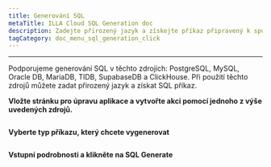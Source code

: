 ```yaml
---
title: Generování SQL
metaTitle: ILLA Cloud SQL Generation doc
description: Zadejte přirozený jazyk a získejte příkaz připravený k spuštění SQL
tagCategory: doc_menu_sql_generation_click
---
```


* * *

<Heading hidden>generování SQL</Heading>

Podporujeme generování SQL v těchto zdrojích: PostgreSQL, MySQL, Oracle DB, MariaDB, TIDB, SupabaseDB a ClickHouse. Při použití těchto zdrojů můžete zadat přirozený jazyk a získat SQL příkaz. 

**Vložte stránku pro úpravu aplikace a vytvořte akci pomocí jednoho z výše uvedených zdrojů.** 

<img src='https://cdn.illacloud.com/official-website/img/docs/assemble/sql_generate.png' alt="" />

**Vyberte typ příkazu, který chcete vygenerovat**

<img src='https://cdn.illacloud.com/official-website/img/docs/assemble/sql_generate(1).gif' alt="" />

**Vstupní podrobnosti a klikněte na SQL Generate**

<img src='https://cdn.illacloud.com/official-website/img/docs/assemble/sql_generate(2).png' alt="" />

